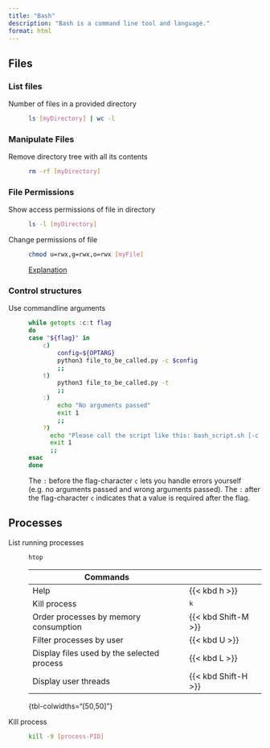 ```yaml
---
title: "Bash"
description: "Bash is a command line tool and language."
format: html
---
```




## Files

### List files

Number of files in a provided directory
: ```bash
ls [myDirectory] | wc -l 
```

### Manipulate Files

Remove directory tree with all its contents
: ```bash
rm -rf [myDirectory]
```

### File Permissions

Show access permissions of file in directory
: ```bash
ls -l [myDirectory]
``` 

Change permissions of file
: ```bash
chmod u=rwx,g=rwx,o=rwx [myFile]
```
[Explanation](https://phoenixnap.com/kb/linux-file-permissions)

### Control structures

Use commandline arguments
: ```bash
while getopts :c:t flag
do
    case "${flag}" in
        c) 
            config=${OPTARG}
            python3 file_to_be_called.py -c $config
            ;;
        t)
            python3 file_to_be_called.py -t
            ;;
        :) 
            echo "No arguments passed"
            exit 1
            ;;
        ?) 
          echo "Please call the script like this: bash_script.sh [-c config_file]"
          exit 1
          ;;
    esac
done
```
The `:` before the flag-character `c` lets you handle errors yourself (e.g. no arguments passed and wrong arguments passed).
The `:` after the flag-character `c` indicates that a value is required after the flag. 

## Processes

List running processes
: ```bash
htop
```
Commands                                      | 
----------------------------------------------|---
Help                                          | {{< kbd h >}}
Kill process                                  | <kbd>k</kbd>
Order processes by memory consumption         | {{< kbd Shift-M >}}
Filter processes by user                      | {{< kbd U >}}
Display files used by the selected process    | {{< kbd L >}}
Display user threads                          | {{< kbd Shift-H >}}

:  {tbl-colwidths="[50,50]"}

Kill process
: ```bash
kill -9 [process-PID]
```
